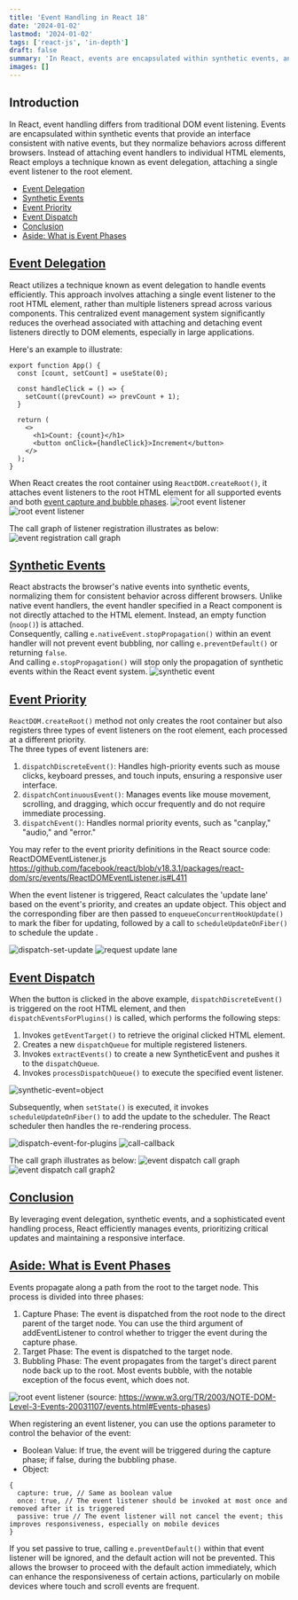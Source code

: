 ```yaml
---
title: 'Event Handling in React 18'
date: '2024-01-02'
lastmod: '2024-01-02'
tags: ['react-js', 'in-depth']
draft: false
summary: 'In React, events are encapsulated within synthetic events, and instead of attaching event handlers to individual HTML elements, React employs a technique known as event delegation, attaching a single event listener to the root element.'
images: []
---
```


## Introduction
In React, event handling differs from traditional DOM event listening. Events are encapsulated within synthetic events that provide an interface consistent with native events, but they normalize behaviors across different browsers. Instead of attaching event handlers to individual HTML elements, React employs a technique known as event delegation, attaching a single event listener to the root element.

- [Event Delegation](#event-delegation)
- [Synthetic Events](#synthetic-events)
- [Event Priority](#event-priority)
- [Event Dispatch](#event-dispatch)
- [Conclusion](#conclusion)
- [Aside: What is Event Phases](#aside-what-is-event-phases)



## [Event Delegation](#event-delegation)
React utilizes a technique known as event delegation to handle events efficiently. This approach involves attaching a single event listener to the root HTML element, rather than multiple listeners spread across various components. This centralized event management system significantly reduces the overhead associated with attaching and detaching event listeners directly to DOM elements, especially in large applications.


Here's an example to illustrate:
```
export function App() {
  const [count, setCount] = useState(0);

  const handleClick = () => {
    setCount((prevCount) => prevCount + 1);
  }

  return (
    <>
      <h1>Count: {count}</h1>
      <button onClick={handleClick}>Increment</button>
    </>
  );
}
```

When React creates the root container using `ReactDOM.createRoot()`, it attaches event listeners to the root HTML element for all supported events and both [event capture and bubble phases](#aside-what-is-event-phases).
![root event listener](/static/images/posts/event-handling-in-react18/root-event-listener.png)
![root event listener](/static/images/posts/event-handling-in-react18/root-event-listener2.png)

The call graph of listener registration illustrates as below:
![event registration call graph](/static/images/posts/event-handling-in-react18/event-registration-call-graph.png)



## [Synthetic Events](#synthetic-events)
React abstracts the browser's native events into synthetic events, normalizing them for consistent behavior across different browsers. Unlike native event handlers, the event handler specified in a React component is not directly attached to the HTML element. Instead, an empty function (`noop()`) is attached. \
Consequently, calling `e.nativeEvent.stopPropagation()` within an event handler will not prevent event bubbling, nor calling `e.preventDefault()` or returning `false`. \
And calling `e.stopPropagation()` will stop only the propagation of synthetic events within the React event system.
![synthetic event](/static/images/posts/event-handling-in-react18/synthetic-event.png)


## [Event Priority](#event-priority)
`ReactDOM.createRoot()` method not only creates the root container but also registers three types of event listeners on the root element, each processed at a different priority.\
The three types of event listeners are:

1. `dispatchDiscreteEvent()`: Handles high-priority events such as mouse clicks, keyboard presses, and touch inputs, ensuring a responsive user interface.
2. `dispatchContinuousEvent()`: Manages events like mouse movement, scrolling, and dragging, which occur frequently and do not require immediate processing.
3. `dispatchEvent()`: Handles normal priority events, such as "canplay," "audio," and "error."

You may refer to the event priority definitions in the React source code: ReactDOMEventListener.js
https://github.com/facebook/react/blob/v18.3.1/packages/react-dom/src/events/ReactDOMEventListener.js#L411



When the event listener is triggered, React calculates the 'update lane' based on the event's priority, and creates an update object. This object and the corresponding fiber are then passed to `enqueueConcurrentHookUpdate()` to mark the fiber for updating, followed by a call to `scheduleUpdateOnFiber()` to schedule the update .

![dispatch-set-update](/static/images/posts/event-handling-in-react18/dispatch-set-update.png)
![request update lane](/static/images/posts/event-handling-in-react18/request-update-lane.png)




## [Event Dispatch](#event-dispatch)
When the button is clicked in the above example, `dispatchDiscreteEvent()` is triggered on the root HTML element, and then `dispatchEventsForPlugins()` is called, which performs the following steps:

1. Invokes `getEventTarget()` to retrieve the original clicked HTML element.
2. Creates a new `dispatchQueue` for multiple registered listeners.
3. Invokes `extractEvents()` to create a new SyntheticEvent and pushes it to the `dispatchQueue`.
4. Invokes `processDispatchQueue()` to execute the specified event listener.

![synthetic-event=object](/static/images/posts/event-handling-in-react18/synthetic-event=object.png)

Subsequently, when `setState()` is executed, it invokes `scheduleUpdateOnFiber()` to add the update to the scheduler. The React scheduler then handles the re-rendering process.



![dispatch-event-for-plugins](/static/images/posts/event-handling-in-react18/dispatch-event-for-plugins.png)
![call-callback](/static/images/posts/event-handling-in-react18/call-callback.png)


The call graph illustrates as below:
![event dispatch call graph](/static/images/posts/event-handling-in-react18/event-dispatch-call-graph.png)
![event dispatch call graph2](/static/images/posts/event-handling-in-react18/event-dispatch-call-graph2.png)


## [Conclusion](#conclusion)
By leveraging event delegation, synthetic events, and a sophisticated event handling process, React efficiently manages events, prioritizing critical updates and maintaining a responsive interface.


## [Aside: What is Event Phases](#what-is-event-phases)
Events propagate along a path from the root to the target node. This process is divided into three phases:

1. Capture Phase: The event is dispatched from the root node to the direct parent of the target node. You can use the third argument of addEventListener to control whether to trigger the event during the capture phase.
2. Target Phase: The event is dispatched to the target node.
3. Bubbling Phase: The event propagates from the target's direct parent node back up to the root. Most events bubble, with the notable exception of the focus event, which does not.

![root event listener](/static/images/posts/event-handling-in-react18/event-bubble-capture.png)
(source: https://www.w3.org/TR/2003/NOTE-DOM-Level-3-Events-20031107/events.html#Events-phases)


When registering an event listener, you can use the options parameter to control the behavior of the event:

- Boolean Value: If true, the event will be triggered during the capture phase; if false, during the bubbling phase.
 - Object:
```
{
  capture: true, // Same as boolean value
  once: true, // The event listener should be invoked at most once and removed after it is triggered
  passive: true // The event listener will not cancel the event; this improves responsiveness, especially on mobile devices
}
```
If you set passive to true, calling `e.preventDefault()` within that event listener will be ignored, and the default action will not be prevented. This allows the browser to proceed with the default action immediately, which can enhance the responsiveness of certain actions, particularly on mobile devices where touch and scroll events are frequent.

